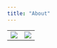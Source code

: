 ```yaml
---
title: "About"
---
```



|                              |                          |
|------------------------------|--------------------------|
| ![](images/image1-9a-01.jpg) | ![](images/image1-9.jpg) |

